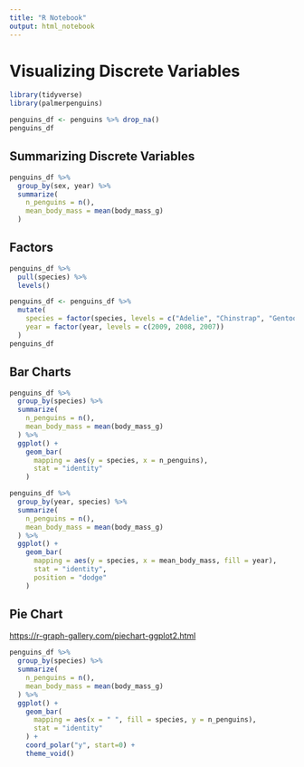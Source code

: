 ```yaml
---
title: "R Notebook"
output: html_notebook
---
```


# Visualizing Discrete Variables

```r
library(tidyverse)
library(palmerpenguins)
```

```r
penguins_df <- penguins %>% drop_na()
penguins_df
```

## Summarizing Discrete Variables

```r
penguins_df %>%
  group_by(sex, year) %>%
  summarize(
    n_penguins = n(),
    mean_body_mass = mean(body_mass_g)
  )
```

## Factors

```r
penguins_df %>%
  pull(species) %>%
  levels()
```

```r
penguins_df <- penguins_df %>%
  mutate(
    species = factor(species, levels = c("Adelie", "Chinstrap", "Gentoo")),
    year = factor(year, levels = c(2009, 2008, 2007))
  )
penguins_df
```

## Bar Charts

```r
penguins_df %>%
  group_by(species) %>%
  summarize(
    n_penguins = n(),
    mean_body_mass = mean(body_mass_g)
  ) %>%
  ggplot() + 
    geom_bar(
      mapping = aes(y = species, x = n_penguins), 
      stat = "identity"
    )
```

```r
penguins_df %>%
  group_by(year, species) %>%
  summarize(
    n_penguins = n(),
    mean_body_mass = mean(body_mass_g)
  ) %>%
  ggplot() + 
    geom_bar(
      mapping = aes(y = species, x = mean_body_mass, fill = year),
      stat = "identity",
      position = "dodge"
    )
```

## Pie Chart

<https://r-graph-gallery.com/piechart-ggplot2.html>

```r
penguins_df %>%
  group_by(species) %>%
  summarize(
    n_penguins = n(),
    mean_body_mass = mean(body_mass_g)
  ) %>%
  ggplot() + 
    geom_bar(
      mapping = aes(x = " ", fill = species, y = n_penguins), 
      stat = "identity"
    ) + 
    coord_polar("y", start=0) + 
    theme_void()
```
